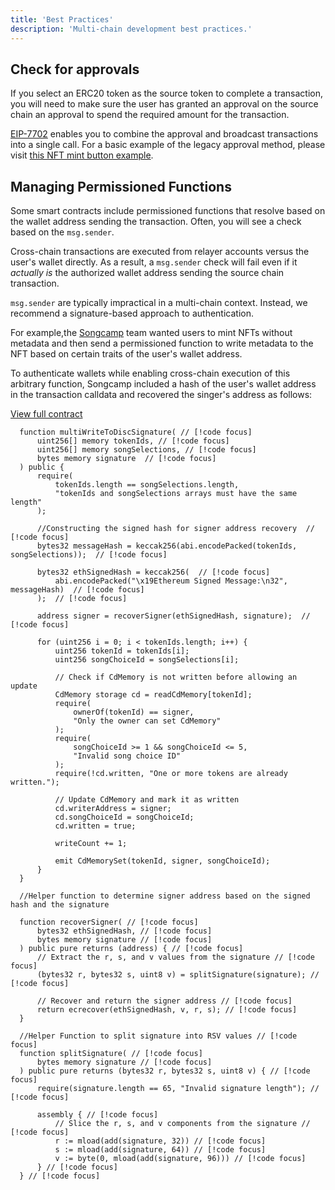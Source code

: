 ```yaml
---
title: 'Best Practices'
description: 'Multi-chain development best practices.'
---
```


## Check for approvals
If you select an ERC20 token as the source token to complete a transaction, you will need to make sure the user has granted an approval on the source chain an approval to spend the required amount for the transaction.

[EIP-7702](https://viem.sh/docs/eip7702) enables you to combine the approval and broadcast transactions into a single call.  For a basic example of the legacy approval method, please visit [this NFT mint button example](https://github.com/decentxyz/launch-nfts/blob/c2a5d7300dfe9265a42c7f3e5863606805d65039/components/MintButton.tsx#L32).

## Managing Permissioned Functions

Some smart contracts include permissioned functions that resolve based on the wallet address sending the transaction.  Often, you will see a check based on the `msg.sender`.

Cross-chain transactions are executed from relayer accounts versus the user's wallet directly.  As a result, a `msg.sender` check will fail even if it _actually is_ the authorized wallet address sending the source chain transaction.

`msg.sender` are typically impractical in a multi-chain context.  Instead, we recommend a signature-based approach to authentication.

For example,the [Songcamp](https://song.camp/) team wanted users to mint NFTs without metadata and then send a permissioned function to write metadata to the NFT based on certain traits of the user's wallet address.

To authenticate wallets while enabling cross-chain execution of this arbitrary function, Songcamp included a hash of the user's wallet address in the transaction calldata and recovered the singer's address as follows:

[View full contract](https://explorer.zora.energy/address/0x38898cadb5241121620a81e7bca47eab8a87402a?tab=contract)

``` solidity
  function multiWriteToDiscSignature( // [!code focus]
      uint256[] memory tokenIds, // [!code focus]
      uint256[] memory songSelections, // [!code focus]
      bytes memory signature  // [!code focus]
  ) public {
      require(
          tokenIds.length == songSelections.length,
          "tokenIds and songSelections arrays must have the same length"
      );

      //Constructing the signed hash for signer address recovery  // [!code focus]
      bytes32 messageHash = keccak256(abi.encodePacked(tokenIds, songSelections));  // [!code focus]

      bytes32 ethSignedHash = keccak256(  // [!code focus]
          abi.encodePacked("\x19Ethereum Signed Message:\n32", messageHash)  // [!code focus]
      );  // [!code focus]

      address signer = recoverSigner(ethSignedHash, signature);  // [!code focus]

      for (uint256 i = 0; i < tokenIds.length; i++) {
          uint256 tokenId = tokenIds[i];
          uint256 songChoiceId = songSelections[i];

          // Check if CdMemory is not written before allowing an update
          CdMemory storage cd = readCdMemory[tokenId];
          require(
              ownerOf(tokenId) == signer,
              "Only the owner can set CdMemory"
          );
          require(
              songChoiceId >= 1 && songChoiceId <= 5,
              "Invalid song choice ID"
          );
          require(!cd.written, "One or more tokens are already written.");

          // Update CdMemory and mark it as written
          cd.writerAddress = signer;
          cd.songChoiceId = songChoiceId;
          cd.written = true;

          writeCount += 1;

          emit CdMemorySet(tokenId, signer, songChoiceId);
      }
  }

  //Helper function to determine signer address based on the signed hash and the signature

  function recoverSigner( // [!code focus]
      bytes32 ethSignedHash, // [!code focus]
      bytes memory signature // [!code focus]
  ) public pure returns (address) { // [!code focus]
      // Extract the r, s, and v values from the signature // [!code focus]
      (bytes32 r, bytes32 s, uint8 v) = splitSignature(signature); // [!code focus]

      // Recover and return the signer address // [!code focus]
      return ecrecover(ethSignedHash, v, r, s); // [!code focus]
  }

  //Helper Function to split signature into RSV values // [!code focus]
  function splitSignature( // [!code focus]
      bytes memory signature // [!code focus]
  ) public pure returns (bytes32 r, bytes32 s, uint8 v) { // [!code focus]
      require(signature.length == 65, "Invalid signature length"); // [!code focus]

      assembly { // [!code focus]
          // Slice the r, s, and v components from the signature // [!code focus]
          r := mload(add(signature, 32)) // [!code focus]
          s := mload(add(signature, 64)) // [!code focus]
          v := byte(0, mload(add(signature, 96))) // [!code focus]
      } // [!code focus]
  } // [!code focus]
```